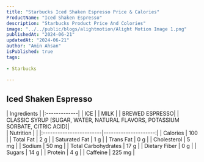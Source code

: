 ```yaml
---
title: "Starbucks Iced Shaken Espresso Price & Calories"
ProductName: "Iced Shaken Espresso" 
description: "Starbucks Product Price And Colories"
image: "../../public/blogs/alightmotion/Alight Motion Image 1.png"
publishedAt: "2024-06-21"
updatedAt: "2024-06-21"
author: "Amin Ahsan"
isPublished: true
tags:
 
- Starbucks
      
---
```


 
## Iced Shaken Espresso 
  
<div className="tables-container">
  <div className="table-wrapper">
    | Ingredients  |  
    |:-------------|
    | ICE          |
    | MILK         |
    | BREWED ESPRESSO|
    | CLASSIC SYRUP [SUGAR, WATER, NATURAL FLAVORS, POTASSIUM SORBATE, CITRIC ACID]|
  </div>
  <div className="table-wrapper">
    | Nutrition               |                      |  
    |:------------------------|---------------------:|
    | Calories                | 100                  |
    | Total Fat               | 2 g                  |
    | Saturated Fat           | 1 g                  |
    | Trans Fat               | 0 g                  |
    | Cholesterol             | 5 mg                 |
    | Sodium                  | 50 mg                |
    | Total Carbohydrates     | 17 g                 |
    | Dietary Fiber           | 0 g                  |
    | Sugars                  | 14 g                 |
    | Protein                 | 4 g                  |
    | Caffeine                | 225 mg               |
  </div>
</div>
<style jsx>{`
  .tables-container {
    display: flex;
    flex-direction: row;
    gap: 30px;
  }
  .table-wrapper {
    width: 500px; /* Adjust as needed */
  }
  @media (max-width: 768px) {
    .tables-container {
      flex-direction: column;
      gap: 0px; /* Adjust as needed */
    }
    .table-wrapper {
      width: 100%; /* Adjust as needed */
    }
  }
`}</style>
